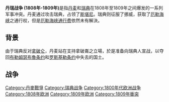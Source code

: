 {{Campaignbox 丹瑞戰爭（1808年－1809年）}}
{{Campaignbox 英國戰爭}}
{{Campaignbox 丹瑞戰爭}}

'''丹瑞战争 (1808年-1809年)'''是指[[丹麦|丹麦]]和[[瑞典|瑞典]]在1808年至1809年之间爆发的一系列军事冲突。丹麦通过攻击瑞典，占领了[[斯堪尼|斯堪尼]]。瑞典则征服了挪威，获取了[[厄勒海峡|厄勒海峡]]之通行权，但是[[厄勒海峡通行费|厄勒海峡通行费]]依然未有解決。

== 背景 ==
由于瑞典反对[[拿破仑|拿破仑]]，丹麦站在支持拿破崙之立場，於是准备向瑞典人宣战，以夺回[[布勒姆瑟布魯条约_(1645年)|布勒姆瑟布魯条约]]和[[罗斯基勒条约|罗斯基勒条约]]中失去的国土。

== 战争 ==

{{Napoleonic Wars}}

[[Category:丹麥戰爭|Category:丹麥戰爭]]
[[Category:瑞典战争|Category:瑞典战争]]
[[Category:1800年代欧洲战争|Category:1800年代欧洲战争]]
[[Category:1808年欧洲|Category:1808年欧洲]]
[[Category:1809年欧洲|Category:1809年欧洲]]
[[Category:1809年衝突|Category:1809年衝突]]